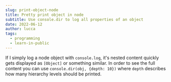 ```yaml
---
slug: print-object-node
title: Pretty print object in node
subtitle: Use console.dir to log all properties of an object
date: 2022-06-12
author: lucca
tags:
  - programming
  - learn-in-public
---
```


If I simply log a node object with `console.log`, it's nested content quickly gets displayed as `[Object]` or something similar.
In order to see the full content you can use `console.dir(obj, {depth: 10})` where `depth` describes how many hierarchy levels should be printed.

<Replit url="https://replit.com/@idkshite/log-object-node" filename="index.js"/>
